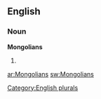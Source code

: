 ==English==

===Noun===
'''Mongolians'''

# {{plural of|[[Mongolian]]}}

[[Category:English plurals]]

[[ar:Mongolians]]
[[sw:Mongolians]]